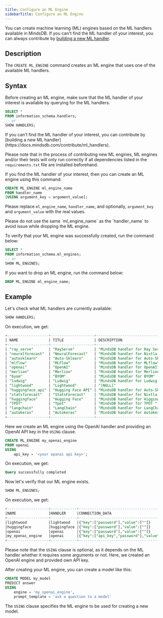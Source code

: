 ```yaml
---
title: Configure an ML Engine
sidebarTitle: Configure an ML Engine
---
```


You can create machine learning (ML) engines based on the ML handlers available in MindsDB. If you can't find the ML handler of your interest, you can always contribute by [building a new ML handler](/contribute/ml-handlers/).

## Description

The `CREATE ML_ENGINE` command creates an ML engine that uses one of the available ML handlers.

## Syntax

Before creating an ML engine, make sure that the ML handler of your interest is available by querying for the ML handlers.

```sql
SELECT *
FROM information_schema.handlers;
-- or 
SHOW HANDLERS;
```

<Info>
If you can’t find the ML handler of your interest, you can contribute by [building a new ML handler](https://docs.mindsdb.com/contribute/ml_handlers).

Please note that in the process of contributing new ML engines, ML engines and/or their tests will only run correctly if all dependencies listed in the `requirements.txt` file are installed beforehand.
</Info>

If you find the ML handler of your interest, then you can create an ML engine using this command:

```sql
CREATE ML_ENGINE ml_engine_name
FROM handler_name
[USING argument_key = argument_value];
```

Please replace `ml_engine_name`, `handler_name`, and optionally, `argument_key` and `argument_value` with the real values.

<Note>
Please do not use the same `ml_engine_name` as the `handler_name` to avoid issue while dropping the ML engine.
</Note>

To verify that your ML engine was successfully created, run the command below:

```sql
SELECT *
FROM information_schema.ml_engines;
-- or 
SHOW ML_ENGINES;
```

If you want to drop an ML engine, run the command below:

```sql
DROP ML_ENGINE ml_engine_name;
```

## Example

Let's check what ML handlers are currently available:

```sql
SHOW HANDLERS;
```

On execution, we get:

```sql
+-------------------+--------------------+-------------------------------------------------------+---------+-----------------------------------------------------------------------------------------------------------------------------------------------------+----------------+-----------------------------------------------------------------------------+
| NAME              | TITLE              | DESCRIPTION                                           | VERSION | CONNECTION_ARGS                                                                                                                                     | IMPORT_SUCCESS | IMPORT_ERROR                                                                |
+-------------------+--------------------+-------------------------------------------------------+---------+-----------------------------------------------------------------------------------------------------------------------------------------------------+----------------+-----------------------------------------------------------------------------+
| "ray_serve"       | "RayServe"         | "MindsDB handler for Ray Serve"                       | "0.0.1" | "[NULL]"                                                                                                                                            | "true"         | "[NULL]"                                                                    |
| "neuralforecast"  | "NeuralForecast"   | "MindsDB handler for Nixtla's NeuralForecast package" | "0.0.1" | "[NULL]"                                                                                                                                            | "true"         | "[NULL]"                                                                    |
| "autosklearn"     | "Auto-Sklearn"     | "MindsDB handler for Auto-Sklearn"                    | "0.0.2" | "[NULL]"                                                                                                                                            | "false"        | "No module named 'autosklearn'"                                             |
| "mlflow"          | "MLFlow"           | "MindsDB handler for MLflow"                          | "0.0.2" | "[NULL]"                                                                                                                                            | "false"        | "No module named 'mlflow'"                                                  |
| "openai"          | "OpenAI"           | "MindsDB handler for OpenAI"                          | "0.0.1" | "[NULL]"                                                                                                                                            | "true"         | "[NULL]"                                                                    |
| "merlion"         | "Merlion"          | "MindsDB handler for Merlion"                         | "0.0.1" | "[NULL]"                                                                                                                                            | "false"        | "object.__init__() takes exactly one argument (the instance to initialize)" |
| "byom"            | "BYOM"             | "MindsDB handler for BYOM"                            | "0.0.1" | "{'code': {'type': 'path', 'description': 'The path to model code'}, 'modules': {'type': 'path', 'description': 'The path to model requirements'}}" | "true"         | "[NULL]"                                                                    |
| "ludwig"          | "Ludwig"           | "MindsDB handler for Ludwig AutoML"                   | "0.0.2" | "[NULL]"                                                                                                                                            | "false"        | "No module named 'dask'"                                                    |
| "lightwood"       | "Lightwood"        | "[NULL]"                                              | "1.0.0" | "[NULL]"                                                                                                                                            | "true"         | "[NULL]"                                                                    |
| "huggingface_api" | "Hugging Face API" | "MindsDB handler for Auto-Sklearn"                    | "0.0.2" | "[NULL]"                                                                                                                                            | "false"        | "No module named 'hugging_py_face'"                                         |
| "statsforecast"   | "StatsForecast"    | "MindsDB handler for Nixtla's StatsForecast package"  | "0.0.0" | "[NULL]"                                                                                                                                            | "true"         | "[NULL]"                                                                    |
| "huggingface"     | "Hugging Face"     | "MindsDB handler for Higging Face"                    | "0.0.1" | "[NULL]"                                                                                                                                            | "true"         | "[NULL]"                                                                    |
| "TPOT"            | "Tpot"             | "MindsDB handler for TPOT "                           | "0.0.2" | "[NULL]"                                                                                                                                            | "false"        | "No module named 'tpot'"                                                    |
| "langchain"       | "LangChain"        | "MindsDB handler for LangChain"                       | "0.0.1" | "[NULL]"                                                                                                                                            | "true"         | "[NULL]"                                                                    |
| "autokeras"       | "Autokeras"        | "MindsDB handler for Autokeras AutoML"                | "0.0.1" | "[NULL]"                                                                                                                                            | "false"        | "No module named 'autokeras'"                                               |
+-------------------+--------------------+-------------------------------------------------------+---------+-----------------------------------------------------------------------------------------------------------------------------------------------------+----------------+-----------------------------------------------------------------------------+
```

Here we create an ML engine using the OpenAI handler and providing an OpenAI API key in the `USING` clause.

```sql
CREATE ML_ENGINE my_openai_engine
FROM openai
USING
    api_key = '<your opanai api key>';
```

On execution, we get:

```sql
Query successfully completed
```

Now let's verify that our ML engine exists.

```sql
SHOW ML_ENGINES;
```

On execution, we get:

```sql
+-------------------+------------+-----------------------------------------------+
|NAME               |HANDLER     |CONNECTION_DATA                                |
+-------------------+------------+-----------------------------------------------+
|lightwood          |lightwood   |{"key":["password"],"value":[""]}              |
|huggingface        |huggingface |{"key":["password"],"value":[""]}              |
|openai             |openai      |{"key":["password"],"value":[""]}              |
|my_openai_engine   |openai      |{"key":["api_key","password"],"value":["",""]} |
+-------------------+------------+-----------------------------------------------+
```

Please note that the `USING` clause is optional, as it depends on the ML handler whether it requires some arguments or not. Here, we created an OpenAI engine and provided own API key.

After creating your ML engine, you can create a model like this:

```sql
CREATE MODEL my_model
PREDICT answer
USING 
    engine = 'my_openai_engine',
    prompt_template = 'ask a question to a model'
```

The `USING` clause specifies the ML engine to be used for creating a new model.
